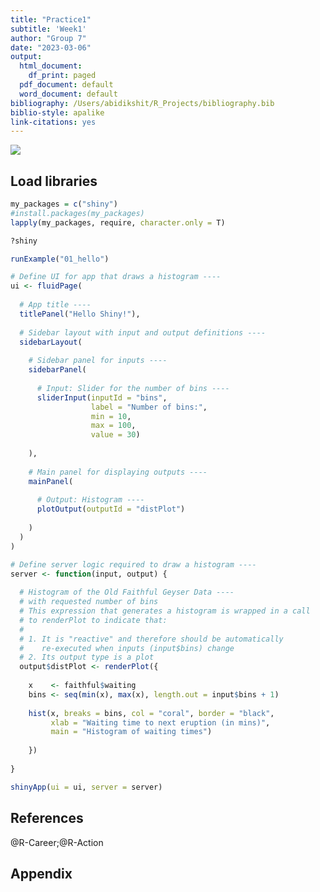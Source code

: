 ```yaml
---
title: "Practice1"
subtitle: 'Week1'
author: "Group 7"
date: "2023-03-06"
output:
  html_document:
    df_print: paged
  pdf_document: default
  word_document: default
bibliography: /Users/abidikshit/R_Projects/bibliography.bib
biblio-style: apalike
link-citations: yes
---
```


![](/Users/abidikshit/R_Projects/Images/NU.png)

## Load libraries
```r
my_packages = c("shiny")
#install.packages(my_packages)
lapply(my_packages, require, character.only = T)
```

```r
?shiny
```

```r
runExample("01_hello") 
```

```r
# Define UI for app that draws a histogram ---- 
ui <- fluidPage( 
 
  # App title ---- 
  titlePanel("Hello Shiny!"), 
 
  # Sidebar layout with input and output definitions ---- 
  sidebarLayout( 
 
    # Sidebar panel for inputs ---- 
    sidebarPanel( 
 
      # Input: Slider for the number of bins ---- 
      sliderInput(inputId = "bins", 
                  label = "Number of bins:", 
                  min = 10, 
                  max = 100, 
                  value = 30) 
 
    ), 
 
    # Main panel for displaying outputs ---- 
    mainPanel( 
 
      # Output: Histogram ---- 
      plotOutput(outputId = "distPlot") 
 
    ) 
  ) 
) 
```

```r
# Define server logic required to draw a histogram ---- 
server <- function(input, output) { 
 
  # Histogram of the Old Faithful Geyser Data ---- 
  # with requested number of bins 
  # This expression that generates a histogram is wrapped in a call 
  # to renderPlot to indicate that: 
  # 
  # 1. It is "reactive" and therefore should be automatically 
  #    re-executed when inputs (input$bins) change 
  # 2. Its output type is a plot 
  output$distPlot <- renderPlot({ 
 
    x    <- faithful$waiting 
    bins <- seq(min(x), max(x), length.out = input$bins + 1) 
 
    hist(x, breaks = bins, col = "coral", border = "black", 
         xlab = "Waiting time to next eruption (in mins)", 
         main = "Histogram of waiting times") 
 
    }) 
 
}
```

```r
shinyApp(ui = ui, server = server) 
```

## References
<div id="refs">@R-Career;@R-Action</div>

## Appendix
```r
```

